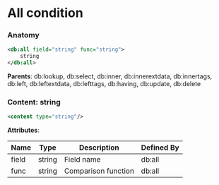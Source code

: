 # All condition

### Anatomy

```xml
<db:all field="string" func="string">
    string
</db:all>
```

**Parents**: db:lookup, db:select, db:inner, db:innerextdata, db:innertags, db:left, db:leftextdata, db:lefttags, db:having, db:update, db:delete

### Content: string

```xml
<content type="string"/>
```

**Attributes**:

| Name | Type | Description | Defined By |
| ---- | ---- | ----------- | ---------- |
| field | string | Field name | db:all |
| func | string | Comparison function | db:all |


